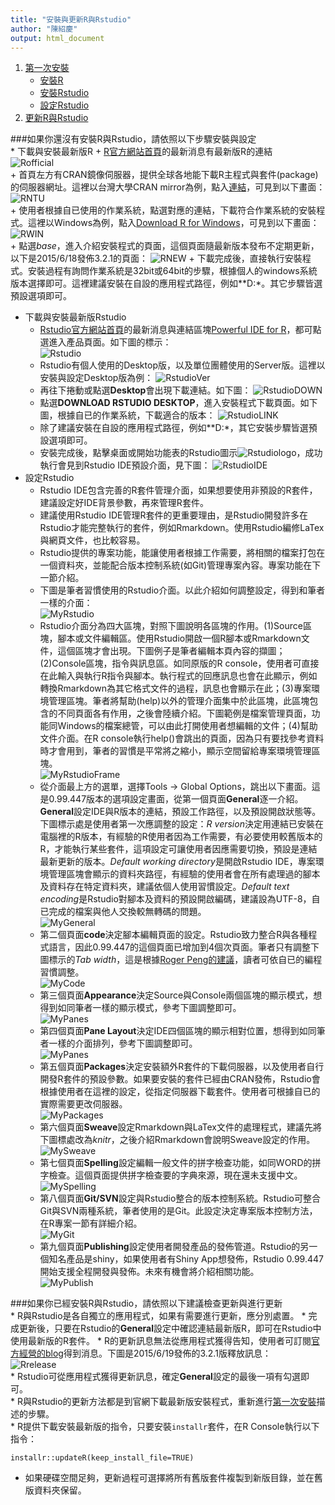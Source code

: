```yaml
---
title: "安裝與更新R與Rstudio"
author: "陳紹慶"
output: html_document
---
```


1. <a href='#1'>第一次安裝</a>
    + <a href='#1A'>安裝R</a>
    + <a href='#1B'>安裝Rstudio</a>
    + <a href='#1C'>設定Rstudio</a>
2. <a href='#2'>更新R與Rstudio</a>
    
###<a name='1'>如果你還沒有安裝R與Rstudio，請依照以下步驟安裝與設定</a>  
* <a name='1A'>下載與安裝最新版R</a>
    + [R官方網站首頁](http://www.r-project.org/)的最新消息有最新版R的連結  
  ![Rofficial](./img/Rweb.png)  
    + 首頁左方有CRAN鏡像伺服器，提供全球各地能下載R主程式與套件(package)的伺服器網址。這裡以台灣大學CRAN mirror為例，點入[連結](http://cran.csie.ntu.edu.tw/)，可見到以下畫面：  
  ![RNTU](./img/RNTU.png)  
    + 使用者根據自已使用的作業系統，點選對應的連結，下載符合作業系統的安裝程式。這裡以Windows為例，點入[Download R for Windows](http://cran.csie.ntu.edu.tw/)，可見到以下畫面：
  ![RWIN](./img/RWIN.png)  
    + 點選*base*，進入介紹安裝程式的頁面，這個頁面隨最新版本發布不定期更新，以下是2015/6/18發佈3.2.1的頁面：
  ![RNEW](./img/RNEW.png)
    + 下載完成後，直接執行安裝程式。安裝過程有詢問作業系統是32bit或64bit的步驟，根據個人的windows系統版本選擇即可。這裡建議安裝在自設的應用程式路徑，例如**D:\APP\R**。其它步驟皆選預設選項即可。  
    
* <a name='1B'>下載與安裝最新版Rstudio</a>
    + [Rstudio官方網站首頁](http://www.rstudio.com/)的最新消息與連結區塊[Powerful IDE for R](http://www.rstudio.com/products/RStudio/)，都可點選進入產品頁面。如下圖的標示：  
  ![Rstudio](./img/Rstudioweb.png)
    + Rstudio有個人使用的Desktop版，以及單位團體使用的Server版。這裡以安裝與設定Desktop版為例：
  ![RstudioVer](./img/RstudioVers.png)
    + 再往下捲動或點選**Desktop**會出現下載連結。如下圖：
  ![RstudioDOWN](./img/RstudioDOWN.png)
    + 點選**DOWNLOAD RSTUDIO DESKTOP**，進入安裝程式下載頁面。如下圖，根據自已的作業系統，下載適合的版本：
  ![RstudioLINK](./img/RstudioLINK.png)
    + 除了建議安裝在自設的應用程式路徑，例如**D:\APP\Rstudio**，其它安裝步驟皆選預設選項即可。
    + 安裝完成後，點擊桌面或開始功能表的Rstudio圖示![Rstudiologo](./img/Rstudiologo.jpg)，成功執行會見到Rstudio IDE預設介面，見下圖：
  ![RstudioIDE](./img/RstudioIDE.png)
  
* <a name='1C'>設定Rstudio</a>
    + Rstudio IDE包含完善的R套件管理介面，如果想要使用非預設的R套件，建議設定好IDE背景參數，再來管理R套件。  
    + 建議使用Rstudio IDE管理R套件的更重要理由，是Rstudio開發許多在Rstudio才能完整執行的套件，例如Rmarkdown。使用Rstudio編修LaTex與網頁文件，也比較容易。  
    + Rstudio提供的專案功能，能讓使用者根據工作需要，將相關的檔案打包在一個資料夾，並能配合版本控制系統(如Git)管理專案內容。專案功能在下一節介紹。  
    + 下圖是筆者習慣使用的Rstudio介面。以此介紹如何調整設定，得到和筆者一樣的介面：  
  ![MyRstudio](./img/MyRstudio.png)
    + Rstudio介面分為四大區塊，對照下圖說明各區塊的作用。(1)Source區塊，腳本或文件編輯區。使用Rstudio開啟一個R腳本或Rmarkdown文件，這個區塊才會出現。下圖例子是筆者編輯本頁內容的擷圖；(2)Console區塊，指令與訊息區。如同原版的R console，使用者可直接在此輸入與執行R指令與腳本。執行程式的回應訊息也會在此顯示，例如轉換Rmarkdown為其它格式文件的過程，訊息也會顯示在此；(3)專案環境管理區塊。筆者將幫助(help)以外的管理介面集中於此區塊，此區塊包含的不同頁面各有作用，之後會陸續介紹。下圖範例是檔案管理頁面，功能同Windows的檔案總管，可以由此打開使用者想編輯的文件；(4)幫助文件介面。在R console執行help()會跳出的頁面，因為只有要找參考資料時才會用到，筆者的習慣是平常將之縮小，顯示空間留給專案環境管理區塊。   
  ![MyRstudioFrame](./img/MyRstudioFrame.png)    
    + 從介面最上方的選單，選擇Tools -> Global Options，跳出以下畫面。這是0.99.447版本的選項設定畫面，從第一個頁面**General**逐一介紹。**General**設定IDE與R版本的連結，預設工作路徑，以及預設開啟狀態等。下圖標示處是使用者第一次應調整的設定：*R version*決定用連結已安裝在電腦裡的R版本，有經驗的R使用者因為工作需要，有必要使用較舊版本的R，才能執行某些套件，這項設定可讓使用者因應需要切換，預設是連結最新更新的版本。*Default working directory*是開啟Rstudio IDE，專案環境管理區塊會顯示的資料夾路徑，有經驗的使用者會在所有處理過的腳本及資料存在特定資料夾，建議依個人使用習慣設定。*Default text encoding*是Rstudio對腳本及資料的預設開啟編碼，建議設為UTF-8，自已完成的檔案與他人交換較無轉碼的問題。  
  ![MyGeneral](./img/MyGeneral.png)   
    + 第二個頁面**code**決定腳本編輯頁面的設定。Rstudio致力整合R與各種程式語言，因此0.99.447的這個頁面已增加到4個次頁面。筆者只有調整下圖標示的*Tab width*，這是根據[Roger Peng的建議](http://datasciencespecialization.github.io/courses/02_RProgramming/CodingStandard/#1)，讀者可依自已的編程習慣調整。  
  ![MyCode](./img/MyCode.png)   
    + 第三個頁面**Appearance**決定Source與Console兩個區塊的顯示模式，想得到如同筆者一樣的顯示模式，參考下圖調整即可。  
  ![MyPanes](./img/MyAppearance.png)       
    + 第四個頁面**Pane Layout**決定IDE四個區塊的顯示相對位置，想得到如同筆者一樣的介面排列，參考下圖調整即可。  
  ![MyPanes](./img/MyPanes.png)       
    + 第五個頁面**Packages**決定安裝額外R套件的下載伺服器，以及使用者自行開發R套件的預設參數。如果要安裝的套件已經由CRAN發佈，Rstudio會根據使用者在這裡的設定，從指定伺服器下載套件。使用者可根據自已的實際需要更改伺服器。  
  ![MyPackages](./img/MyPackages.png)           
    + 第六個頁面**Sweave**設定Rmarkdown與LaTex文件的處理程式，建議先將下圖標處改為*knitr*，之後介紹Rmarkdown會說明Sweave設定的作用。  
  ![MySweave](./img/MySweave.png)           
    + 第七個頁面**Spelling**設定編輯一般文件的拼字檢查功能，如同WORD的拼字檢查。這個頁面提供拼字檢查要的字典來源，現在還未支援中文。  
  ![MySpelling](./img/MySpelling.png)           
    + 第八個頁面**Git/SVN**設定與Rstudio整合的版本控制系統。Rstudio可整合Git與SVN兩種系統，筆者使用的是Git。此設定決定專案版本控制方法，在R專案一節有詳細介紹。  
  ![MyGit](./img/MyGit.png)
    + 第九個頁面**Publishing**設定使用者開發產品的發佈管道。Rstudio的另一個知名產品是shiny，如果使用者有Shiny App想發佈，Rstudio 0.99.447開始支援全程開發與發佈。未來有機會將介紹相關功能。  
  ![MyPublish](./img/MyPublish.png)
  
###<a name='2'>如果你已經安裝R與Rstudio，請依照以下建議檢查更新與進行更新</a>  
* R與Rstudio是各自獨立的應用程式，如果有需要進行更新，應分別處置。
* 完成更新後，只要在Rstudio的**General**設定中確認連結最新版R，即可在Rstudio中使用最新版的R套件。
* R的更新訊息無法從應用程式獲得告知，使用者可訂閱[官方經營的blog](http://www.r-bloggers.com/)得到消息。下圖是2015/6/19發佈的3.2.1版釋放訊息：  
  ![Rrelease](./img/Rrelease.png)  
* Rstudio可從應用程式獲得更新訊息，確定**General**設定的最後一項有勾選即可。  
* R與Rstudio的更新方法都是到官網下載最新版安裝程式，重新進行<a href='#1'>第一次安裝</a>描述的步驟。  
* R提供下載安裝最新版的指令，只要安裝`installr`套件，在R Console執行以下指令：
```
installr::updateR(keep_install_file=TRUE)
```
* 如果硬碟空間足夠，更新過程可選擇將所有舊版套件複製到新版目錄，並在舊版資料夾保留。  